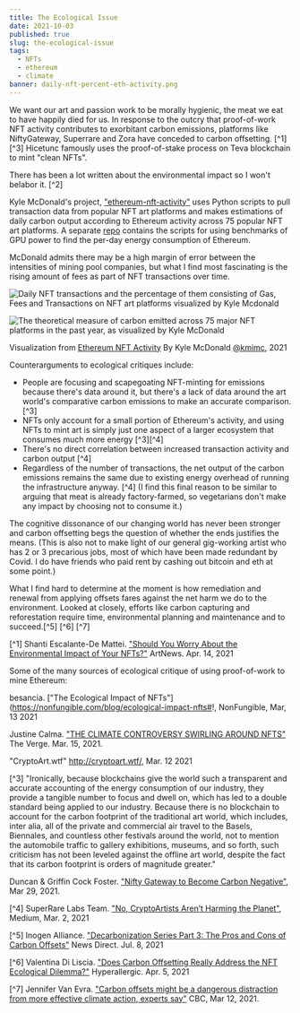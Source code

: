 ```yaml
---
title: The Ecological Issue
date: 2021-10-03
published: true
slug: the-ecological-issue
tags:
  - NFTs
  - ethereum
  - climate
banner: daily-nft-percent-eth-activity.png
---
```


We want our art and passion work to be morally hygienic, the meat we eat to have happily died for us. In response to the outcry that proof-of-work NFT activity contributes to exorbitant carbon emissions, platforms like NiftyGateway, Superrare and Zora have conceded to carbon offsetting. [^1][^3] Hicetunc famously uses the proof-of-stake process on Teva blockchain to mint "clean NFTs". 

There has been a lot written about the environmental impact so I won't belabor it. [^2]

Kyle McDonald's project, ["ethereum-nft-activity"](https://github.com/kylemcdonald/ethereum-nft-activity) uses Python scripts to pull transaction data from popular NFT art platforms and makes estimations of daily carbon output according to Ethereum activity across 75  popular NFT art platforms. A separate [repo](https://github.com/kylemcdonald/ethereum-energy) contains the scripts for using benchmarks of GPU power to find the per-day energy consumption of Ethereum. 

McDonald admits there may be a high margin of error between the intensities of mining pool companies, but what I find most fascinating is the rising amount of fees as part of NFT transactions over time. 

![Daily NFT transactions and the percentage of them consisting of Gas, Fees and Transactions on NFT art platforms visualized by Kyle Mcdonald](daily-nft-percent-eth-activity.png)

![The theoretical measure of carbon emitted across 75 major NFT platforms in the past year, as visualized by Kyle McDonald](daily-nft-gas.png) 

Visualization from [Ethereum NFT Activity](https://kylemcdonald.github.io/ethereum-nft-activity/) By Kyle McDonald [@kmimc](https://twitter.com/kcimc), 2021

Counterarguments to ecological critiques include:

- People are focusing and scapegoating NFT-minting for emissions because there's data around it, but there's a lack of data around the art world's comparative carbon emissions to make an accurate comparison. [^3]
- NFTs only account for a small portion of Ethereum's activity, and using NFTs to mint art is simply just one aspect of a larger ecosystem that consumes much more energy [^3][^4]
- There's no direct correlation between increased transaction activity and carbon output [^4]
- Regardless of the number of transactions, the net output of the carbon emissions remains the same due to existing energy overhead of running the infrastructure anyway. [^4] 
(I find this final reason to be similar to arguing that meat is already factory-farmed, so vegetarians don't make any impact by choosing not to consume it.)

The cognitive dissonance of our changing world has never been stronger and carbon offsetting begs the question of whether the ends justifies the means. (This is also not to make light of our general gig-working artist who has 2 or 3 precarious jobs, most of which have been made redundant by Covid. I do have friends who paid rent by cashing out bitcoin and eth at some point.)

What I find hard to determine at the moment is how remediation and renewal from applying offsets fares against the net harm we do to the environment. Looked at closely, efforts like carbon capturing and reforestation require time, environmental planning and maintenance and to succeed.[^5] [^6] [^7]

[^1] Shanti Escalante-De Mattei. ["Should You Worry About the Environmental Impact of Your NFTs?"](https://www.artnews.com/art-news/news/nft-carbon-environmental-impact-1234589742/) ArtNews. Apr. 14, 2021

Some of the many sources of ecological critique of using proof-of-work to mine Ethereum:

besancia. ["The Ecological Impact of NFTs"](https://nonfungible.com/blog/ecological-impact-nfts#!, NonFungible, Mar, 13 2021

Justine Calma. ["THE CLIMATE CONTROVERSY SWIRLING AROUND NFTS"](https://www.theverge.com/2021/3/15/22328203/nft-cryptoart-ethereum-blockchain-climate-change) The Verge. Mar. 15, 2021.

"CryptoArt.wtf" http://cryptoart.wtf/, Mar. 12 2021

[^3] 
 "Ironically, because blockchains give the world such a transparent and accurate accounting of the energy consumption of our industry, they provide a tangible number to focus and dwell on, which has led to a double standard being applied to our industry. Because there is no blockchain to account for the carbon footprint of the traditional art world, which includes, inter alia, all of the private and commercial air travel to the Basels, Biennales, and countless other festivals around the world, not to mention the automobile traffic to gallery exhibitions, museums, and so forth, such criticism has not been leveled against the offline art world, despite the fact that its carbon footprint is orders of magnitude greater." 

Duncan & Griffin Cock Foster. ["Nifty Gateway to Become Carbon Negative"](https://www.gemini.com/blog/nifty-gateway-to-become-carbon-negative), Mar 29, 2021.

[^4] SuperRare Labs Team. ["No, CryptoArtists Aren’t Harming the Planet"](https://medium.com/superrare/no-cryptoartists-arent-harming-the-planet-43182f72fc61), Medium, Mar. 2, 2021

[^5] Inogen Alliance. ["Decarbonization Series Part 3: The Pros and Cons of Carbon Offsets"](https://newsdirect.com/news/decarbonization-series-part-3-the-pros-and-cons-of-carbon-offsets-120297895) News Direct. Jul. 8, 2021

[^6] Valentina Di Liscia. ["Does Carbon Offsetting Really Address the NFT Ecological Dilemma?"](https://hyperallergic.com/634236/does-carbon-offsetting-really-address-the-nft-ecological-dilemma/) Hyperallergic. Apr. 5, 2021

[^7] Jennifer Van Evra. ["Carbon offsets might be a dangerous distraction from more effective climate action, experts say"](https://www.cbc.ca/radio/whatonearth/carbon-offsets-might-be-a-dangerous-distraction-from-more-effective-climate-action-experts-say-1.5946764) CBC, Mar 12, 2021.

